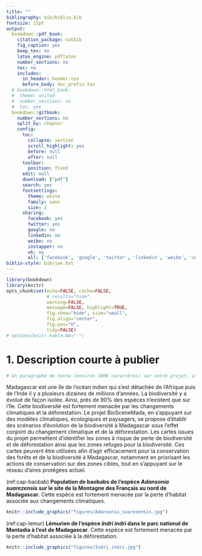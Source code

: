 ```yaml
---
title: ""
bibliography: bib/biblio.bib
fontsize: 12pt
output:
  bookdown::pdf_book:
    citation_package: natbib
    fig_caption: yes
    keep_tex: no
    latex_engine: pdflatex
    number_sections: no
    toc: no
    includes:
      in_header: header.tex
      before_body: doc_prefix.tex
  # bookdown::html_book:
  #  theme: united
  #  number_sections: no
  #  toc: yes
  bookdown::gitbook:
    number_sections: no
    split_by: chapter  
    config:
      toc:
        collapse: section
        scroll_highlight: yes
        before: null
        after: null
      toolbar:
        position: fixed
      edit: null
      download: ["pdf"]
      search: yes
      fontsettings:
        theme: white
        family: sans
        size: 2
      sharing:
        facebook: yes
        twitter: yes
        google: no
        linkedin: no
        weibo: no
        instapper: no
        vk: no
        all: ['facebook', 'google', 'twitter', 'linkedin', 'weibo', 'instapaper']
biblio-style: bib/jae.bst
---
```


```r
library(bookdown)
library(knitr)
opts_chunk$set(echo=FALSE, cache=FALSE,
               # results="hide", 
               warning=FALSE,
               message=FALSE, highlight=TRUE,
               fig.show="hide", size="small",
               fig.align="center",
               fig.pos="H",
               tidy=FALSE)
# options(knitr.kable.NA="-")
```

# 1. Description courte à publier

```r
# Un paragraphe de texte (environ 1000 caractères) sur votre projet, ainsi qu'au moins une photo libre de droits, pour publication sur le site de # la FRB, à destination d’un public large. La FRB se réserve le droit de modifier ce texte avant publication sur son site.
```

Madagascar est une île de l'océan indien qui s'est détachée de l'Afrique puis de l'Inde il y a plusieurs dizaines de millions d'années. La biodiversité y a évolué de façon isolée. Ainsi, près de 90% des espèces n'existent que sur l'île. Cette biodiversité est fortement menacée par les changements climatiques et la déforestation. Le projet BioSceneMada, en s'appuyant sur des modèles climatiques, écologiques et paysagers, se propose d'établir des scénarios d'évolution de la biodiversité à Madagascar sous l'effet conjoint du changement climatique et de la déforestation. Les cartes issues du projet permettent d'identifier les zones à risque de perte de biodiversité et de déforestation ainsi que les zones refuges pour la biodiversité. Ces cartes peuvent être utilisées afin d'agir efficacement pour la conservation des forêts et de la biodiversité à Madagascar, notamment en priorisant les actions de conservation sur des zones cibles, tout en s'appuyant sur le réseau d'aires protégées actuel.

(ref:cap-baobab) **Population de baobabs de l'espèce _Adansonia suarezensis_ sur le site de la Montagne des Français au nord de Madagascar.** Cette espèce est fortement menacée par la perte d'habitat associée aux changements climatiques.

```r
knitr::include_graphics("figures/Adansonia_suarezensis.jpg")
```

(ref:cap-lemur) **Lémurien de l'espèce _Indri indri_ dans le parc national de Mantadia à l'est de Madagascar.** Cette espèce est fortement menacée par la perte d'habitat associée à la déforestation.

```r
knitr::include_graphics("figures/Indri_indri.jpg")
```

